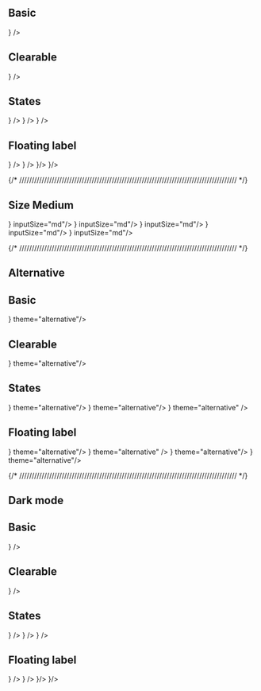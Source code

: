 

## Basic

<DemoBasicInput placeholder='Placeholder' />
<DemoBasicInput placeholder='Placeholder' leftIcon={<Box />} />

## Clearable

<DemoBasicInput isClearable placeholder='Placeholder' />
<DemoBasicInput isClearable placeholder='Placeholder' leftIcon={<Box />} />

## States

<DemoBasicInput isError={true} errorMessage='Error message' isClearable placeholder='Placeholder' />
<DemoBasicInput isError={true} errorMessage='Error message' isClearable placeholder='Placeholder'  leftIcon={<Box />} />
<DemoBasicInput disabled isClearable placeholder='Placeholder' />
<DemoBasicInput disabled isClearable value='This is disabled text input' placeholder='Placeholder'  leftIcon={<Box />} />
<DemoBasicInput readOnly isClearable value='This is read only text input' placeholder='Placeholder' />
<DemoBasicInput readOnly isClearable value='This is read only text input' placeholder='Placeholder'  leftIcon={<Box />} />

## Floating label

<DemoBasicInput isClearable floatingLabel='Floating Label' placeholder='Placeholder' />
<DemoBasicInput isClearable floatingLabel='Floating Label' placeholder='Placeholder'  leftIcon={<Box />} />
<DemoBasicInput
  isClearable
  isError={true}
  errorMessage='Error message'
  floatingLabel='Floating Label'
  placeholder='Placeholder'
/>
<DemoBasicInput
  isClearable
  isError={true}
  errorMessage='Error message'
  floatingLabel='Floating Label'
  placeholder='Placeholder'
  leftIcon={<Box />}
/>
<DemoBasicInput isClearable disabled floatingLabel='Floating Label' placeholder='Placeholder' value='Text' />
<DemoBasicInput isClearable disabled floatingLabel='Floating Label' placeholder='Placeholder' leftIcon={<Box />}/>
<DemoBasicInput isClearable readOnly floatingLabel='Floating Label' placeholder='Placeholder' value='Text' />
<DemoBasicInput isClearable readOnly floatingLabel='Floating Label' placeholder='Placeholder' leftIcon={<Box />}/>

{/* /////////////////////////////////////////////////////////////////////////////////////// */}
## Size Medium

<DemoBasicInput placeholder='Placeholder' inputSize="md"/>
<DemoBasicInput placeholder='Placeholder' leftIcon={<Box />} inputSize="md"/>
<DemoBasicInput isClearable placeholder='Placeholder' inputSize="md"/>
<DemoBasicInput isClearable placeholder='Placeholder' leftIcon={<Box />} inputSize="md"/>
<DemoBasicInput isError={true} errorMessage='Error message' isClearable placeholder='Placeholder' inputSize="md"/>
<DemoBasicInput isError={true} errorMessage='Error message' isClearable placeholder='Placeholder'  leftIcon={<Box />} inputSize="md"/>
<DemoBasicInput disabled isClearable placeholder='Placeholder' inputSize="md"/>
<DemoBasicInput disabled isClearable value='This is disabled text input' placeholder='Placeholder'  leftIcon={<Box />} inputSize="md"/>
<DemoBasicInput readOnly isClearable value='This is read only text input' placeholder='Placeholder' inputSize="md"/>
<DemoBasicInput readOnly isClearable value='This is read only text input' placeholder='Placeholder'  leftIcon={<Box />} inputSize="md"/>


{/* /////////////////////////////////////////////////////////////////////////////////////// */}

## Alternative

<div className="bg-gray-25 p-4 rounded-md flex flex-col gap-4">

## Basic

<DemoBasicInput placeholder='Placeholder' theme="alternative"/>
<DemoBasicInput placeholder='Placeholder' leftIcon={<Box />} theme="alternative"/>

## Clearable

<DemoBasicInput isClearable placeholder='Placeholder' theme="alternative"/>
<DemoBasicInput isClearable placeholder='Placeholder' leftIcon={<Box />} theme="alternative"/>

## States


<DemoBasicInput isError={true} errorMessage='Error message' isClearable placeholder='Placeholder' theme="alternative"/>
<DemoBasicInput isError={true} errorMessage='Error message' isClearable placeholder='Placeholder'  leftIcon={<Box />} theme="alternative"/>
<DemoBasicInput disabled isClearable placeholder='Placeholder' theme="alternative"/>
<DemoBasicInput disabled isClearable value='This is disabled text input' placeholder='Placeholder'  leftIcon={<Box />} theme="alternative"/>
<DemoBasicInput readOnly isClearable value='This is read only text input' placeholder='Placeholder' />
<DemoBasicInput readOnly isClearable value='This is read only text input' placeholder='Placeholder'  leftIcon={<Box />} theme="alternative" />

## Floating label

<DemoBasicInput isClearable floatingLabel='Floating Label' placeholder='Placeholder' theme="alternative"/>
<DemoBasicInput isClearable floatingLabel='Floating Label' placeholder='Placeholder'  leftIcon={<Box />} theme="alternative"/>
<DemoBasicInput
  isClearable
  isError={true}
  errorMessage='Error message'
  floatingLabel='Floating Label'
  placeholder='Placeholder' theme="alternative"
/>
<DemoBasicInput
  isClearable
  isError={true}
  errorMessage='Error message'
  floatingLabel='Floating Label'
  placeholder='Placeholder' 
  leftIcon={<Box />} theme="alternative"
/>
<DemoBasicInput isClearable disabled floatingLabel='Floating Label' placeholder='Placeholder' value='Text' theme="alternative"/>
<DemoBasicInput isClearable disabled floatingLabel='Floating Label' placeholder='Placeholder' value='Text' leftIcon={<Box />} theme="alternative"/>
<DemoBasicInput isClearable readOnly floatingLabel='Floating Label' placeholder='Placeholder' value='Text' />
<DemoBasicInput isClearable readOnly floatingLabel='Floating Label' placeholder='Placeholder' value='Text' leftIcon={<Box />} theme="alternative"/>

</div>




{/* /////////////////////////////////////////////////////////////////////////////////////// */}

## Dark mode

<div className="bg-gray-950 text-white p-4 rounded-md flex flex-col gap-4" data-scheme="dark">

## Basic

<DemoBasicInput placeholder='Placeholder' />
<DemoBasicInput placeholder='Placeholder' leftIcon={<Box />} />

## Clearable

<DemoBasicInput isClearable placeholder='Placeholder' />
<DemoBasicInput isClearable placeholder='Placeholder' leftIcon={<Box />} />

## States


<DemoBasicInput isError={true} errorMessage='Error message' isClearable placeholder='Placeholder' />
<DemoBasicInput isError={true} errorMessage='Error message' isClearable placeholder='Placeholder'  leftIcon={<Box />} />
<DemoBasicInput disabled isClearable placeholder='Placeholder' />
<DemoBasicInput disabled isClearable value='This is disabled text input' placeholder='Placeholder'  leftIcon={<Box />} />
<DemoBasicInput readOnly isClearable value='This is read only text input' placeholder='Placeholder' />
<DemoBasicInput readOnly isClearable value='This is read only text input' placeholder='Placeholder'  leftIcon={<Box />} />

## Floating label

<DemoBasicInput isClearable floatingLabel='Floating Label' placeholder='Placeholder' />
<DemoBasicInput isClearable floatingLabel='Floating Label' placeholder='Placeholder'  leftIcon={<Box />} />
<DemoBasicInput
  isClearable
  isError={true}
  errorMessage='Error message'
  floatingLabel='Floating Label'
  placeholder='Placeholder'
/>
<DemoBasicInput
  isClearable
  isError={true}
  errorMessage='Error message'
  floatingLabel='Floating Label'
  placeholder='Placeholder'
  leftIcon={<Box />}
/>
<DemoBasicInput isClearable disabled floatingLabel='Floating Label' placeholder='Placeholder' value='Text' />
<DemoBasicInput isClearable disabled floatingLabel='Floating Label' placeholder='Placeholder' value='Text' leftIcon={<Box />}/>
<DemoBasicInput isClearable readOnly floatingLabel='Floating Label' placeholder='Placeholder' value='Text' />
<DemoBasicInput isClearable readOnly floatingLabel='Floating Label' placeholder='Placeholder' value='Text' leftIcon={<Box />}/>

</div>
